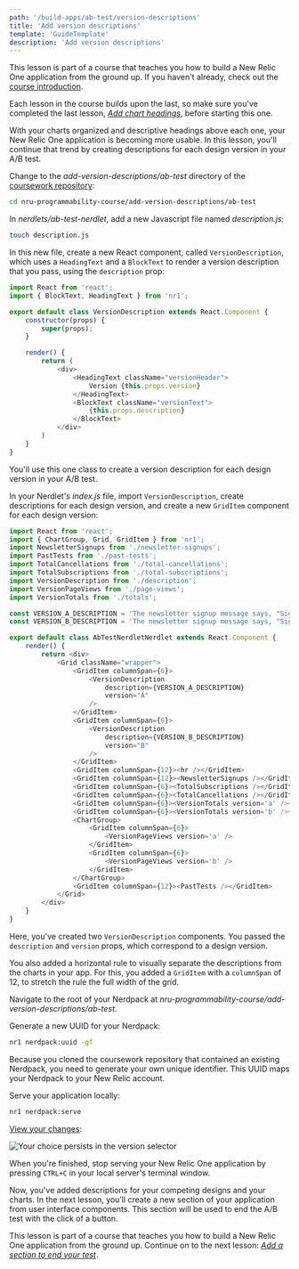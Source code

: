 ```yaml
---
path: '/build-apps/ab-test/version-descriptions'
title: 'Add version descriptions'
template: 'GuideTemplate'
description: 'Add version descriptions'
---
```


<Callout variant="tip" title="Course">

This lesson is part of a course that teaches you how to build a New Relic One application from the ground up. If you haven't already, check out the [course introduction](/ab-test).

Each lesson in the course builds upon the last, so make sure you've completed the last lesson, [_Add chart headings_](/build-apps/ab-test/chart-headings), before starting this one.

</Callout>

With your charts organized and descriptive headings above each one, your New Relic One application is becoming more usable. In this lesson, you'll continue that trend by creating descriptions for each design version in your A/B test.

<Steps>

<Step>

Change to the _add-version-descriptions/ab-test_ directory of the [coursework repository](https://github.com/newrelic-experimental/nru-programmability-course):

```sh
cd nru-programmability-course/add-version-descriptions/ab-test
```

</Step>

<Step>

In _nerdlets/ab-test-nerdlet_, add a new Javascript file named _description.js_:

```sh
touch description.js
```

</Step>

<Step>

In this new file, create a new React component, called `VersionDescription`, which uses a `HeadingText` and a `BlockText` to render a version description that you pass, using the `description` prop:

```js fileName=nerdlets/ab-test-nerdlet/description.js
import React from 'react';
import { BlockText, HeadingText } from 'nr1';

export default class VersionDescription extends React.Component {
    constructor(props) {
        super(props);
    }

    render() {
        return (
            <div>
                <HeadingText className="versionHeader">
                    Version {this.props.version}
                </HeadingText>
                <BlockText className="versionText">
                    {this.props.description}
                </BlockText>
            </div>
        )
    }
}
```

You'll use this one class to create a version description for each design version in your A/B test.

</Step>

<Step>

In your Nerdlet's _index.js_ file, import `VersionDescription`, create descriptions for each design version, and create a new `GridItem` component for each design version:

```js fileName=nerdlets/ab-test-nerdlet/index.js lineHighlight=7,11-12,18-30
import React from 'react';
import { ChartGroup, Grid, GridItem } from 'nr1';
import NewsletterSignups from './newsletter-signups';
import PastTests from './past-tests';
import TotalCancellations from './total-cancellations';
import TotalSubscriptions from './total-subscriptions';
import VersionDescription from './description';
import VersionPageViews from './page-views';
import VersionTotals from './totals';

const VERSION_A_DESCRIPTION = 'The newsletter signup message says, "Sign up for our newsletter"'
const VERSION_B_DESCRIPTION = 'The newsletter signup message says, "Sign up for our newsletter and get a free shirt!"'

export default class AbTestNerdletNerdlet extends React.Component {
    render() {
        return <div>
            <Grid className="wrapper">
                <GridItem columnSpan={6}>
                    <VersionDescription
                        description={VERSION_A_DESCRIPTION}
                        version="A"
                    />
                </GridItem>
                <GridItem columnSpan={6}>
                    <VersionDescription
                        description={VERSION_B_DESCRIPTION}
                        version="B"
                    />
                </GridItem>
                <GridItem columnSpan={12}><hr /></GridItem>
                <GridItem columnSpan={12}><NewsletterSignups /></GridItem>
                <GridItem columnSpan={6}><TotalSubscriptions /></GridItem>
                <GridItem columnSpan={6}><TotalCancellations /></GridItem>
                <GridItem columnSpan={6}><VersionTotals version='a' /></GridItem>
                <GridItem columnSpan={6}><VersionTotals version='b' /></GridItem>
                <ChartGroup>
                    <GridItem columnSpan={6}>
                        <VersionPageViews version='a' />
                    </GridItem>
                    <GridItem columnSpan={6}>
                        <VersionPageViews version='b' />
                    </GridItem>
                </ChartGroup>
                <GridItem columnSpan={12}><PastTests /></GridItem>
            </Grid>
        </div>
    }
}
```

Here, you've created two `VersionDescription` components. You passed the `description` and `version` props, which correspond to a design version.

You also added a horizontal rule to visually separate the descriptions from the charts in your app. For this, you added a `GridItem` with a `columnSpan` of 12, to stretch the rule the full width of the grid.

</Step>

<Step>

Navigate to the root of your Nerdpack at _nru-programmability-course/add-version-descriptions/ab-test_.

</Step>

<Step>

Generate a new UUID for your Nerdpack:

```sh
nr1 nerdpack:uuid -gf
```

Because you cloned the coursework repository that contained an existing Nerdpack, you need to generate your own unique identifier. This UUID maps your Nerdpack to your New Relic account.

</Step>

<Step>

Serve your application locally:

```sh
nr1 nerdpack:serve
```

</Step>

<Step>

[View your changes](https://one.newrelic.com?nerdpacks=local):

![Your choice persists in the version selector](../../../images/ab-test/version-descriptions.png)

When you're finished, stop serving your New Relic One application by pressing `CTRL+C` in your local server's terminal window.

</Step>

</Steps>

Now, you've added descriptions for your competing designs and your charts. In the next lesson, you’ll create a new section of your application from user interface components. This section will be used to end the A/B test with the click of a button.

<Callout variant="tip" title="Course">

This lesson is part of a course that teaches you how to build a New Relic One application from the ground up. Continue on to the next lesson: [_Add a section to end your test_](/build-apps/ab-test/end-test).

</Callout>